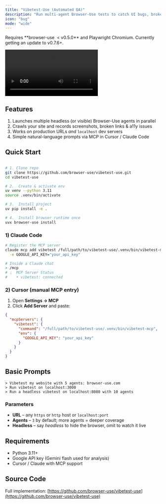 ```yaml
---
title: "Vibetest-Use (Automated QA)"
description: "Run multi-agent Browser-Use tests to catch UI bugs, broken links, and accessibility issues before they ship."
icon: "bug"
mode: "wide"
---
```


<Note>
Requires **browser-use&nbsp; < v0.5.0** and Playwright Chromium. Currently getting an update to v0.7.6+. 
</Note>

<video
  controls
  className="w-full aspect-video rounded-xl"
  src="https://github.com/user-attachments/assets/6450b5b7-10e5-4019-82a4-6d726dbfbe1f">
</video>

## Features

1. Launches multiple headless (or visible) Browser-Use agents in parallel
2. Crawls your site and records screenshots, broken links & a11y issues
3. Works on production URLs *and* `localhost` dev servers
4. Simple natural-language prompts via MCP in Cursor / Claude Code

## Quick Start

```bash

# 1. Clone repo 
git clone https://github.com/browser-use/vibetest-use.git
cd vibetest-use

# 2.  Create & activate env
uv venv --python 3.11
source .venv/bin/activate

# 3.  Install project
uv pip install -e .

# 4.  Install browser runtime once
uvx browser-use install
```

### 1) Claude Code

```bash
# Register the MCP server
claude mcp add vibetest /full/path/to/vibetest-use/.venv/bin/vibetest-mcp \
  -e GOOGLE_API_KEY="your_api_key"

# Inside a Claude chat
> /mcp
# ⎿  MCP Server Status
#    • vibetest: connected
```

### 2) Cursor (manual MCP entry)

1. Open **Settings → MCP**  
2. Click **Add Server** and paste:

```json
{
  "mcpServers": {
    "vibetest": {
      "command": "/full/path/to/vibetest-use/.venv/bin/vibetest-mcp",
      "env": {
        "GOOGLE_API_KEY": "your_api_key"
      }
    }
  }
}
```

## Basic Prompts
```
> Vibetest my website with 5 agents: browser-use.com
> Run vibetest on localhost:3000
> Run a headless vibetest on localhost:8080 with 10 agents
```

### Parameters
* **URL** – any `https` or `http` host or `localhost:port`
* **Agents** – `3` by default; more agents = deeper coverage
* **Headless** – say *headless* to hide the browser, omit to watch it live

## Requirements

* Python 3.11+
* Google API key (Gemini flash used for analysis)
* Cursor / Claude with MCP support

## Source Code

Full implementation: [https://github.com/browser-use/vibetest-use](https://github.com/browser-use/vibetest-use)

